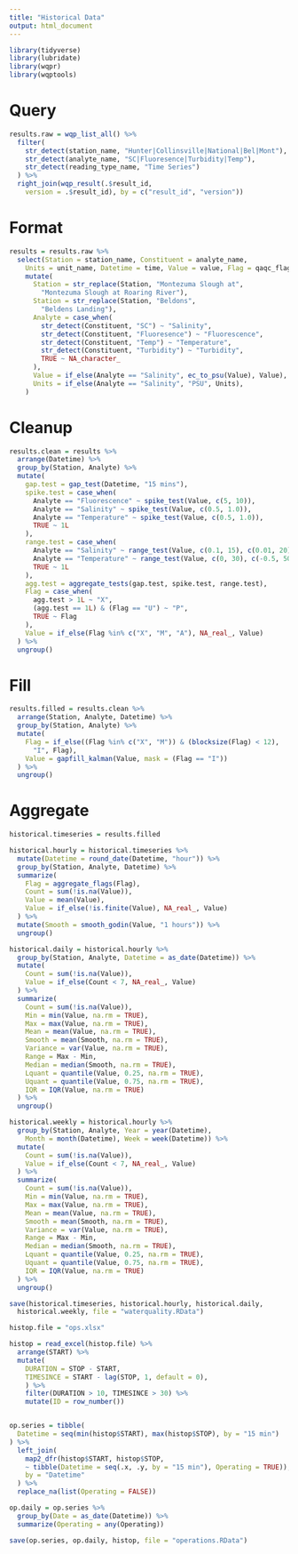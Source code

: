```yaml
---
title: "Historical Data"
output: html_document
---
```


```r
library(tidyverse)
library(lubridate)
library(wqpr)
library(wqptools)
```

# Query

```r
results.raw = wqp_list_all() %>%
  filter(
    str_detect(station_name, "Hunter|Collinsville|National|Bel|Mont"),
    str_detect(analyte_name, "SC|Fluoresence|Turbidity|Temp"),
    str_detect(reading_type_name, "Time Series")
  ) %>%
  right_join(wqp_result(.$result_id,
    version = .$result_id), by = c("result_id", "version"))
```

# Format

```r
results = results.raw %>%
  select(Station = station_name, Constituent = analyte_name,
    Units = unit_name, Datetime = time, Value = value, Flag = qaqc_flag_id) %>%
    mutate(
      Station = str_replace(Station, "Montezuma Slough at", 
        "Montezuma Slough at Roaring River"),
      Station = str_replace(Station, "Beldons",
        "Beldens Landing"),
      Analyte = case_when(
        str_detect(Constituent, "SC") ~ "Salinity",
        str_detect(Constituent, "Fluoresence") ~ "Fluorescence",
        str_detect(Constituent, "Temp") ~ "Temperature",
        str_detect(Constituent, "Turbidity") ~ "Turbidity",
        TRUE ~ NA_character_
      ),
      Value = if_else(Analyte == "Salinity", ec_to_psu(Value), Value),
      Units = if_else(Analyte == "Salinity", "PSU", Units),
    )
```

# Cleanup

```r
results.clean = results %>%
  arrange(Datetime) %>%
  group_by(Station, Analyte) %>%
  mutate(
    gap.test = gap_test(Datetime, "15 mins"),
    spike.test = case_when(
      Analyte == "Fluorescence" ~ spike_test(Value, c(5, 10)),
      Analyte == "Salinity" ~ spike_test(Value, c(0.5, 1.0)),
      Analyte == "Temperature" ~ spike_test(Value, c(0.5, 1.0)),
      TRUE ~ 1L
    ),
    range.test = case_when(
      Analyte == "Salinity" ~ range_test(Value, c(0.1, 15), c(0.01, 20)),
      Analyte == "Temperature" ~ range_test(Value, c(0, 30), c(-0.5, 50)),
      TRUE ~ 1L
    ),
    agg.test = aggregate_tests(gap.test, spike.test, range.test),
    Flag = case_when(
      agg.test > 1L ~ "X",
      (agg.test == 1L) & (Flag == "U") ~ "P",
      TRUE ~ Flag
    ),
    Value = if_else(Flag %in% c("X", "M", "A"), NA_real_, Value)
  ) %>%
  ungroup()
```

# Fill

```r
results.filled = results.clean %>%
  arrange(Station, Analyte, Datetime) %>%
  group_by(Station, Analyte) %>%
  mutate(
    Flag = if_else((Flag %in% c("X", "M")) & (blocksize(Flag) < 12), 
      "I", Flag),
    Value = gapfill_kalman(Value, mask = (Flag == "I"))
  ) %>%
  ungroup()
```

# Aggregate

```r
historical.timeseries = results.filled 

historical.hourly = historical.timeseries %>%
  mutate(Datetime = round_date(Datetime, "hour")) %>%
  group_by(Station, Analyte, Datetime) %>%
  summarize(
    Flag = aggregate_flags(Flag),
    Count = sum(!is.na(Value)),
    Value = mean(Value),
    Value = if_else(!is.finite(Value), NA_real_, Value)
  ) %>%
  mutate(Smooth = smooth_godin(Value, "1 hours")) %>%
  ungroup() 

historical.daily = historical.hourly %>%
  group_by(Station, Analyte, Datetime = as_date(Datetime)) %>%
  mutate(
    Count = sum(!is.na(Value)),
    Value = if_else(Count < 7, NA_real_, Value)
  ) %>%
  summarize(
    Count = sum(!is.na(Value)),
    Min = min(Value, na.rm = TRUE),
    Max = max(Value, na.rm = TRUE),
    Mean = mean(Value, na.rm = TRUE),
    Smooth = mean(Smooth, na.rm = TRUE),
    Variance = var(Value, na.rm = TRUE),
    Range = Max - Min,
    Median = median(Smooth, na.rm = TRUE),
    Lquant = quantile(Value, 0.25, na.rm = TRUE),
    Uquant = quantile(Value, 0.75, na.rm = TRUE),
    IQR = IQR(Value, na.rm = TRUE)
  ) %>%
  ungroup()

historical.weekly = historical.hourly %>%
  group_by(Station, Analyte, Year = year(Datetime),
    Month = month(Datetime), Week = week(Datetime)) %>%
  mutate(
    Count = sum(!is.na(Value)),
    Value = if_else(Count < 7, NA_real_, Value)
  ) %>%
  summarize(
    Count = sum(!is.na(Value)),
    Min = min(Value, na.rm = TRUE),
    Max = max(Value, na.rm = TRUE),
    Mean = mean(Value, na.rm = TRUE),
    Smooth = mean(Smooth, na.rm = TRUE),
    Variance = var(Value, na.rm = TRUE),
    Range = Max - Min,
    Median = median(Smooth, na.rm = TRUE),
    Lquant = quantile(Value, 0.25, na.rm = TRUE),
    Uquant = quantile(Value, 0.75, na.rm = TRUE),
    IQR = IQR(Value, na.rm = TRUE)
  ) %>%
  ungroup()
```

```r
save(historical.timeseries, historical.hourly, historical.daily,
  historical.weekly, file = "waterquality.RData")
```

```r
histop.file = "ops.xlsx"

histop = read_excel(histop.file) %>%
  arrange(START) %>%
  mutate(
    DURATION = STOP - START,
    TIMESINCE = START - lag(STOP, 1, default = 0),
    ) %>%
    filter(DURATION > 10, TIMESINCE > 30) %>%
    mutate(ID = row_number())


op.series = tibble(
  Datetime = seq(min(histop$START), max(histop$STOP), by = "15 min")
) %>%
  left_join(
    map2_dfr(histop$START, histop$STOP,
    ~ tibble(Datetime = seq(.x, .y, by = "15 min"), Operating = TRUE)),
    by = "Datetime"
  ) %>%
  replace_na(list(Operating = FALSE))

op.daily = op.series %>%
  group_by(Date = as_date(Datetime)) %>%
  summarize(Operating = any(Operating))
```

```r
save(op.series, op.daily, histop, file = "operations.RData")
```